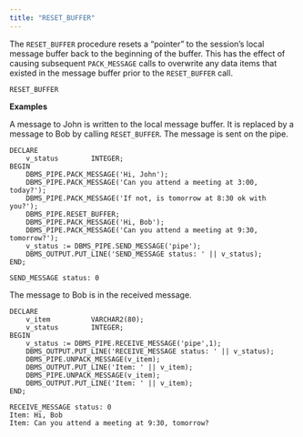 ```yaml
---
title: "RESET_BUFFER"
---
```




The `RESET_BUFFER` procedure resets a “pointer” to the session’s local message buffer back to the beginning of the buffer. This has the effect of causing subsequent `PACK_MESSAGE` calls to overwrite any data items that existed in the message buffer prior to the `RESET_BUFFER` call.

    RESET_BUFFER

**Examples**

A message to John is written to the local message buffer. It is replaced by a message to Bob by calling `RESET_BUFFER`. The message is sent on the pipe.

    DECLARE
        v_status        INTEGER;
    BEGIN
        DBMS_PIPE.PACK_MESSAGE('Hi, John');
        DBMS_PIPE.PACK_MESSAGE('Can you attend a meeting at 3:00, today?');
        DBMS_PIPE.PACK_MESSAGE('If not, is tomorrow at 8:30 ok with you?');
        DBMS_PIPE.RESET_BUFFER;
        DBMS_PIPE.PACK_MESSAGE('Hi, Bob');
        DBMS_PIPE.PACK_MESSAGE('Can you attend a meeting at 9:30, tomorrow?');
        v_status := DBMS_PIPE.SEND_MESSAGE('pipe');
        DBMS_OUTPUT.PUT_LINE('SEND_MESSAGE status: ' || v_status);
    END;

    SEND_MESSAGE status: 0

The message to Bob is in the received message.

    DECLARE
        v_item          VARCHAR2(80);
        v_status        INTEGER;
    BEGIN
        v_status := DBMS_PIPE.RECEIVE_MESSAGE('pipe',1);
        DBMS_OUTPUT.PUT_LINE('RECEIVE_MESSAGE status: ' || v_status);
        DBMS_PIPE.UNPACK_MESSAGE(v_item);
        DBMS_OUTPUT.PUT_LINE('Item: ' || v_item);
        DBMS_PIPE.UNPACK_MESSAGE(v_item);
        DBMS_OUTPUT.PUT_LINE('Item: ' || v_item);
    END;

    RECEIVE_MESSAGE status: 0
    Item: Hi, Bob
    Item: Can you attend a meeting at 9:30, tomorrow?

